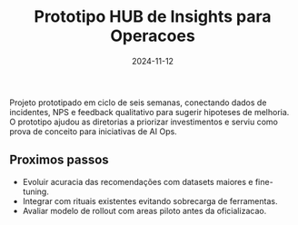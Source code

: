 ﻿---
title: 'Prototipo HUB de Insights para Operacoes'
slug: 'hub-insights-operacoes'
excerpt: 'Exploracao com LLMs para correlacionar incidentes, backlog de melhorias e percepcao do usuario.'
date: '2024-11-12'
tags:
  - IA
  - Produto
  - Pesquisa
status: 'prototype'
coverImage: /images/projects/hub-insights-cover.jpg
---

Projeto prototipado em ciclo de seis semanas, conectando dados de incidentes, NPS e feedback qualitativo para sugerir
hipoteses de melhoria. O prototipo ajudou as diretorias a priorizar investimentos e serviu como prova de conceito para
iniciativas de AI Ops.

## Proximos passos

- Evoluir acuracia das recomendações com datasets maiores e fine-tuning.
- Integrar com rituais existentes evitando sobrecarga de ferramentas.
- Avaliar modelo de rollout com areas piloto antes da oficializacao.
